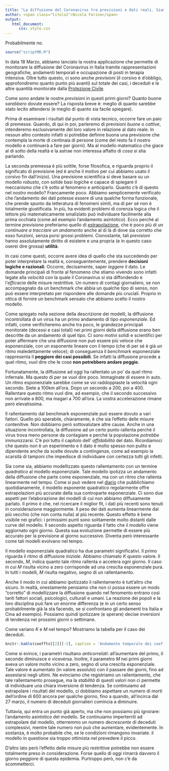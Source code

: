 ```yaml
---
title: "La diffusione del Coronavirus tra previsioni e dati reali. Siamo giunti al picco?"
author: <span class="titolo2">Nicola Farina</span>
output: 
   html_document:
      css: style.css
---
```

Probabilmente no.

```r
source("scriptMD.R")
```


In data 18 Marzo, abbiamo lanciato la nostra applicazione che permette di monitorare la diffusione del Coronavirus in Italia tramite rappresentazioni geografiche, andamenti temporali e occupazione di posti in terapia intensiva. Oltre tutto questo, ci sono anche *previsioni* (il corsivo è d'obbligo, approfondiremo quanto punto più avanti) sul totale dei casi, i deceduti e le altre quantità monitorate dalla [Protezione Civile](https://github.com/pcm-dpc/COVID-19).

Come sono andate le nostre *previsioni* in questi primi giorni? Quanto buone *sarebbero* dovute essere? La risposta breve è: meglio di quanto sarebbe stato lecito attendersi (e meglio di quanto sia facile spiegare).

Prima di esaminare i risultati dal punto di vista tecnico, occorre fare un paio di premesse. Quando, di qui in poi, parleremo di  previsioni *buone* o *cattive*, intenderemo esclusivamente del loro valore in relazione al dato reale. In nessun altro contesto infatti si potrebbe definire buona una previsione che contempla la morte di centinaia di persone (come del resto fa il nostro modello e continuerà a fare per giorni). Ma al modello matematico che giace al di sotto della realtà e la astrae non interessa affatto di *cosa* si stia parlando.

La seconda premessa è più sottile, forse filosofica, e riguarda proprio il significato di previsione (ed è anche il motivo per cui abbiamo usato il corsivo fin dall'inizio). Una previsione scientifica si deve basare su un modello *robusto*, con solide basi logiche e capace di spiegare il meccanismo che c'è sotto al fenomeno e anticiparlo. Quanto c'è di questo nel *nostro* modello? Francamente poco. Abbiamo semplicemente verificato che l'andamento dei dati potesse essere di una qualche forma funzionale, che prende spunto da letteratura di fenomeni simili, ma di per sé non è totalmente giustificata. In più, ha evidenti problemi di corenza logica che il lettore più matematicamente smaliziato può individuare facilmente alla prima occhiata (come ad esempio l'andamento asintotico). Ecco perché al termine *previsione* preferiamo quello di [estrapolazione](https://it.wikipedia.org/wiki/Estrapolazione), che è poco più di un *continuare a tracciare un andamento* anche al di là di dove sia corretto che esso funzioni, senza porsi grossi problemi. Cionostante, tali *previsioni* hanno assolutamente diritto di esistere e una propria (e in questo caso oserei dire grossa) **utilità**. 

In casi come questi, occorre avere idea di quello che sta succedendo per poter interpretare la realtà e, conseguentemente, prendere **decisioni logiche e razionali**. Occorre, decisamente, saper *leggere* il dato. Le domande principali di fronte al fenomeno che stiamo vivendo sono infatti legate alla *velocità* con la quale il Coronavirus si sta diffondendo e l'*efficacia* delle misure restrittive. Un numero di contagi giornaliero, se  non accompagnato da un benchmark che abbia un qualche tipo di senso, non può essere interpretato per rispondere alle domande più cruciali. Proprio in ottica di fornire un benchmark sensato che abbiamo scelto il nostro modello.

Come spiegato nella sezione della descrizione dei modelli, la diffusione incontrollata di un virus ha un primo andamento di tipo *esponenziale*. Ed infatti, come verificheremo anche tra poco, le grandezze principali monitorate (decessi e casi totali) nei primi giorni della diffusione erano ben descritte da un andamento di quel tipo. Ci sono motivi solidi e scientifici per poter affermare che una diffusione non può essere più veloce che esponenziale, con un esponente lineare con il tempo (che di per sé è già un ritmo maledettamente veloce); di conseguenza il *benchmark* esponenziale rappresenta il **peggiore dei casi possibili**. Se infatti la diffusione procede a quel ritmo, vuol dire che le cose **non potrebbero andare peggio**.

Fortunatamente, la diffusione ad oggi ha rallentato un po' da quel ritmo infernale. Ma questo di per se vuol dire poco. Immaginate di essere in auto. Un ritmo esponenziale sarebbe come se voi raddoppiaste la velocità ogni secondo. Siete a 100km all'ora. Dopo un secondo a 200, poi a 400. Rallentare questo ritmo vuol dire, ad esempio, che il secondo successivo non arrivate a 800, ma magari a 700 all'ora. La vostra accelerazione rimane però elevatissima. 

Il rallentamento dal benchmark esponenziale può essere dovuto a vari fattori. Quello più sperabile, chiaramente, è che sia l'effetto delle misure contenitive. Non dobbiamo però sottovalutare altre cause. Anche in una situazione incontrollata, la diffusione ad un certo punto rallenta perché il virus trova meno persone da contagiare e perché la popolazione *potrebbe* immunizzarsi. C'è poi tutto il capitolo dell' *affidabilità* del dato. Ricordiamoci che questo non è un esperimento e il dato è molto spesso non pulito e dipendente anche da scelte dovute a contingenze, come ad esempio la scarsità di tamponi che impedisce di individuare con certezza tutti gli infetti.

Sia come sia, abbiamo modellizzato questo rallentamento con un termine *quadratico* al modello esponenziale. Tale modello ipotizza un andamento della diffusione che parte come esponenziale, ma con un ritmo che rallenta linearmente nel tempo. Come si può vedere nel [diario](./www/tabReport.html) che pubblichiamo quotidianamente, il modello esponente quadratico regolarmente offre estrapolazioni più accurate della sua controparte esponenziale. Ci sono due aspetti per l'elaborazione dei modelli di cui non abbiamo diffusamente parlato. Il primo è che, nel ricercare il miglior fit, i dati più recenti sono tenuti in considerazione maggiormente. Il peso dei dati aumenta linearmente dal più vecchio (che non conta nulla) al più recente. Questo effetto è bene visibile nei grafici: i primissimi punti sono solitamente molto distanti dalle curve del modello. Il secondo aspetto riguarda il fatto che il modello viene aggiornato ogni giorno. Questa sua evoluzione permette di essere più accurato per la previsione al giorno successivo. Diventa però interessante come tali modelli evolvano nel tempo.

Il modello esponenziale quadratico ha due parametri significativi. Il primo riguarda il ritmo di diffusione *iniziale*. Abbiamo chiamato $K$ questo valore. Il secondo, $M$, indica quanto tale ritmo rallenta o accelera ogni giorno. Il caso in cui $M$ risulta vicino a zero corrisponde ad una crescita esponenziale pura. In tutti i modelli, $M$ risulta negativo, segno di un rallentamento.

Anche il modo in cui abbiamo ipotizzato il rallentamento è tutt'altro che sicuro. In realtà, onestamente pensiamo che non ci possa essere un modo "corretto" di modellizzare la diffusione quando nel fenomento entrano così tanti fattori sociali, psicologici, culturali e umani. La reazione dei popoli e la loro disciplina può fare un enorme differenza (e in un certo senso probabilmente già la sta facendo, se si confrontano gli andamenti tra Italia e Cina ad esempio). Possiamo quindi ipotizzare (e sperare) decise inversioni di tendenza nei prossimi giorni o settimane. 

Come variano $K$ e $M$ nel tempo? Mostriamo la tabella per il caso dei deceduti. 

 
```r
knitr::kable(coeffts[[2]][-2], caption = 'Andamento temporale dei coefficienti di fit')
```

Come si evince, i parametri risultano *anticorrelati*: all'aumentare del primo, il secondo diminuisce e viceversa. Inoltre, il parametro $M$ nei primi giorni aveva un valore molto vicino a zero, segno di una crescita esponenziale. Tale valore è aumentato (in valore assoluto) con il passare dei giorni, fino ad assestarsi negli ultimi. Ne evinciamo che registriamo un rallentamento, che tale rallentamento prosegue, ma la *stabilità* di questi valori non ci permette di individuare una chiara inversione di tendenza. Se continuiamo ad estrapolare i risultati del modello, ci dobbiamo aspettare un numero di morti dell'ordine di 600 ancora per qualche giorno, fino a quando, all'incirca dal 27 marzo, il numero di deceduti giornalieri comincia a diminuire. 

Tuttavia, qui entra un punto già aperto, ma che non possiamo più ignorare: l'andamento asintotico del modello. Se continuiamo imperterriti ad estrapolare dal modello, otterremmo un numero *decrescente* di deceduti complessivi, mentre tale numero non può che aumentare, evidentemente. In sostanza, è molto probabile che, se le condizioni rimangono invariate. il modello in questione sia troppo ottimista nel prevedere il picco.

D'altro lato però l'effetto delle misure più restrittive potrebbe non essere totalmente preso in considerazione. Forse quello di oggi rimarrà davvero il giorno peggiore di questa epidemia. Purtroppo però, non c'è da scommetterci.





